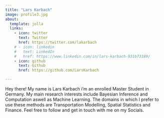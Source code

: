 ```yaml
---
title: "Lars Karbach"
image: profile3.jpg
about:
  template: jolla
  links:
    - icon: twitter
      text: Twitter
      href: https://twitter.com/lakarbach
    # - icon: linkedin
    #   text: LinkedIn
    #   href: https://www.linkedin.com/in/lars-karbach-931b73189/
    - icon: github
      text: Github
      href: https://github.com/LarsKarbach

---
```


Hey there! My name is Lars Karbach i'm an enrolled Master Student in Germany. My main research interests include Bayesian Inference and Computation aswell as Machine Learning. The domains in which I prefer to use these methods are Transportation Modelling, Spatial Statistics and Finance. Feel free to follow and get in touch with me on my Socials.
